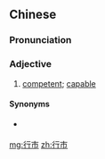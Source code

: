 ==Chinese==
{{zh-forms|alt=行勢}}

===Pronunciation===
{{zh-pron
|m-s=hang2si4
|cat=a
}}

===Adjective===
{{zh-adj}}

# {{lb|zh|Sichuanese}} [[competent]]; [[capable]]

====Synonyms====
* {{qualifier|Standard Mandarin}} {{zh-l|能幹}}

[[mg:行市]]
[[zh:行市]]